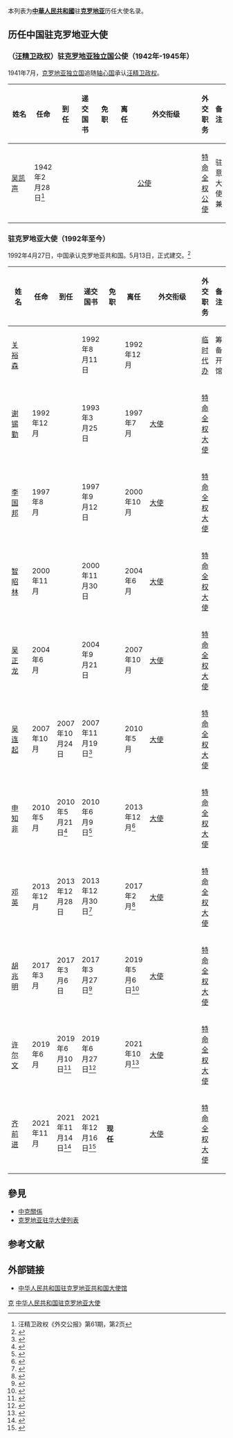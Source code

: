 本列表为'''[[中華人民共和國|中華人民共和國]]'''驻'''[[克罗地亚|克罗地亚]]'''历任大使名录。

== 历任中国驻克罗地亚大使 ==
=== {{ROC}}（[[汪精卫政权|汪精卫政权]]）驻[[克罗地亚独立国|克罗地亚独立国]]公使（1942年-1945年） ===
1941年7月，[[克罗地亚独立国|克罗地亚独立国]]追随[[轴心国|轴心国]]承认[[汪精卫政权|汪精卫政权]]。
{| class="wikitable"
|-
! width=12% |姓名
! width=10% |任命
! width=10% |到任
! width=10% |递交国书
! width=10% |免职
! width=10% |离任
! width=8% |外交衔级
! width=10% |外交职务
! width=13% colspan="2" |备注
|-
| [[吴凯声|吴凯声]]
| 1942年2月28日<ref>汪精卫政权《外交公报》第61期，第2页</ref>
|
|
|
|
| [[公使|公使]]
| [[特命全权公使|特命全权公使]]
| 驻意大使兼
|}

=== {{PRC}}驻克罗地亚大使（1992年至今） ===
1992年4月27日，中国承认克罗地亚共和国。5月13日，正式建交。<ref>{{cite web|url=http://www.fmprc.gov.cn/mfa_chn/gjhdq_603914/gj_603916/oz_606480/1206_607016/sbgx_607020/|title=中华人民共和国同克罗地亚的关系|publisher=中华人民共和国外交部|accessdate=2013-12-12|archive-date=2013-10-29|archive-url=https://web.archive.org/web/20131029060035/http://www.fmprc.gov.cn/mfa_chn/gjhdq_603914/gj_603916/oz_606480/1206_607016/sbgx_607020/|dead-url=no}}</ref>
{| class="wikitable"
|-
! width=12% |姓名
! width=10% |任命
! width=10% |到任
! width=10% |递交国书
! width=10% |免职
! width=10% |离任
! width=8% |外交衔级
! width=10% |外交职务
! width=13% colspan="2" |备注
|-
| [[关裕森|关裕森]]
|
|
| 1992年8月11日
|
| 1992年12月
|
| [[临时代办|临时代办]]
| 筹备开馆
|-
| [[谢锡勤|谢锡勤]]
| 1992年12月
|
| 1993年3月25日
|
| 1997年7月
| [[大使|大使]]
| [[特命全权大使|特命全权大使]]
|
|-
| [[李国邦|李国邦]]
| 1997年8月
|
| 1997年9月12日
|
| 2000年10月
| [[大使|大使]]
| [[特命全权大使|特命全权大使]]
|
|-
| [[智昭林|智昭林]]
| 2000年11月
|
| 2000年11月30日
|
| 2004年6月
| [[大使|大使]]
| [[特命全权大使|特命全权大使]]
|
|-
| [[吴正龙|吴正龙]]
| 2004年6月
|
| 2004年9月21日
|
| 2007年10月
| [[大使|大使]]
| [[特命全权大使|特命全权大使]]
|
|-
| [[吴连起|吴连起]]
| 2007年10月
| 2007年10月24日
| 2007年11月19日<ref>{{Cite web |url=http://hr.china-embassy.org/chn/dssghd/t382437.htm |title=新任中国驻克罗地亚大使吴连起递交国书 |accessdate=2019-04-27 |archive-date=2019-04-27 |archive-url=https://web.archive.org/web/20190427122818/http://hr.china-embassy.org/chn/dssghd/t382437.htm |dead-url=no }}</ref>
|
| 2010年5月
| [[大使|大使]]
| [[特命全权大使|特命全权大使]]
|
|-
| [[申知非|申知非]]
| 2010年5月
| 2010年5月21日<ref>{{Cite web |url=http://hr.china-embassy.org/chn/dssghd/t696272.htm |title=新任中国驻克罗地亚大使申知非到任履新 |accessdate=2019-04-27 |archive-date=2019-04-27 |archive-url=https://web.archive.org/web/20190427122818/http://hr.china-embassy.org/chn/dssghd/t696272.htm |dead-url=no }}</ref>
| 2010年6月9日<ref>{{Cite web |url=http://hr.china-embassy.org/chn/dssghd/t707591.htm |title=新任驻克罗地亚大使申知非向约西波维奇总统递交国书 |accessdate=2019-04-27 |archive-date=2019-04-27 |archive-url=https://web.archive.org/web/20190427122819/http://hr.china-embassy.org/chn/dssghd/t707591.htm |dead-url=no }}</ref>
|
| 2013年12月<ref>{{Cite web |url=http://hr.china-embassy.org/chn/dssghd/t1106741.htm |title=驻克罗地亚大使申知非出席克前总统梅西奇为其举办的送别家宴 |accessdate=2019-04-27 |archive-date=2019-04-27 |archive-url=https://web.archive.org/web/20190427122817/http://hr.china-embassy.org/chn/dssghd/t1106741.htm |dead-url=no }}</ref>
| [[大使|大使]]
| [[特命全权大使|特命全权大使]]
|
|-
| [[邓英_(外交官)|邓英]]
| 2013年12月
| 2013年12月28日
| 2013年12月30日<ref>{{Cite web |url=http://hr.china-embassy.org/chn/dssghd/t1113340.htm |title=新任驻克罗地亚大使邓英向约西波维奇总统递交国书 |accessdate=2019-04-27 |archive-date=2019-04-27 |archive-url=https://web.archive.org/web/20190427122820/http://hr.china-embassy.org/chn/dssghd/t1113340.htm |dead-url=no }}</ref>
|
| 2017年2月<ref>{{Cite web |url=http://hr.china-embassy.org/chn/dssghd/t1441108.htm |title=克罗地亚首都萨格勒布市长班迪奇专程来使馆与邓英大使话别 |accessdate=2019-04-27 |archive-date=2019-04-27 |archive-url=https://web.archive.org/web/20190427122817/http://hr.china-embassy.org/chn/dssghd/t1441108.htm |dead-url=no }}</ref>
| [[大使|大使]]
| [[特命全权大使|特命全权大使]]
|
|-
| [[胡兆明|胡兆明]]
| 2017年3月
| 2017年3月6日
| 2017年3月27日<ref>{{Cite web |url=http://hr.china-embassy.org/chn/dssghd/t1449147.htm |title=驻克罗地亚大使胡兆明向基塔罗维奇总统递交国书 |accessdate=2019-04-27 |archive-date=2019-04-27 |archive-url=https://web.archive.org/web/20190427122840/http://hr.china-embassy.org/chn/dssghd/t1449147.htm |dead-url=no }}</ref>
|
| 2019年5月6日<ref>{{Cite web |url=http://hr.china-embassy.org/chn/dssghd/t1661052.htm |title=胡兆明大使在克媒体发表文章向克民众告别 |access-date=2019-05-08 |archive-date=2019-05-08 |archive-url=https://web.archive.org/web/20190508161459/http://hr.china-embassy.org/chn/dssghd/t1661052.htm }}</ref>
| [[大使|大使]]
| [[特命全权大使|特命全权大使]]
|
|-
| [[许尔文|许尔文]]
| 2019年6月
| 2019年6月10日<ref>{{Cite web |url=http://hr.china-embassy.org/chn/dssghd/t1671184.htm |title=新任驻克罗地亚大使许尔文抵克履新 |access-date=2019-06-11 |archive-url=https://web.archive.org/web/20190629012807/http://hr.china-embassy.org/chn/dssghd/t1671184.htm |archive-date=2019-06-29 |dead-url=yes }}</ref>
| 2019年6月27日<ref>{{Cite web |url=http://hr.china-embassy.org/chn/dssghd/t1676443.htm |title=新任驻克罗地亚大使许尔文向克总统递交国书 |accessdate=2019-06-29 |archive-date=2019-06-29 |archive-url=https://web.archive.org/web/20190629012754/http://hr.china-embassy.org/chn/dssghd/t1676443.htm |dead-url=no }}</ref>
|
| 2021年10月<ref>{{Cite web |url=http://hr.china-embassy.org/chn/dssghd/t1913406.htm |title=驻克罗地亚大使许尔文会见克前总理科索尔 |access-date=2021-10-23 |archive-date=2021-10-23 |archive-url=https://web.archive.org/web/20211023075704/http://hr.china-embassy.org/chn/dssghd/t1913406.htm }}</ref>
| [[大使|大使]]
| [[特命全权大使|特命全权大使]]
|
|-
| [[齐前进|齐前进]]
| 2021年11月
| 2021年11月14日<ref>{{Cite web |url=http://hr.china-embassy.org/chn/dssghd/202111/t20211114_10448036.htm |title=新任驻克罗地亚大使齐前进抵克履新 |access-date=2021-11-14 |archive-date=2021-11-14 |archive-url=https://web.archive.org/web/20211114162237/http://hr.china-embassy.org/chn/dssghd/202111/t20211114_10448036.htm }}</ref>
| 2021年12月16日<ref>{{Cite web |url=http://hr.china-embassy.org/chn/dssghd/202112/t20211216_10470736.htm |title=新任驻克罗地亚大使齐前进向克总统递交国书 |access-date=2021-12-16 |archive-date=2022-03-31 |archive-url=https://web.archive.org/web/20220331085831/http://hr.china-embassy.org/chn/dssghd/202112/t20211216_10470736.htm }}</ref>
| '''现任'''
|
| [[大使|大使]]
| [[特命全权大使|特命全权大使]]
|
|}

== 參見 ==
* [[中克關係|中克關係]]
* [[克罗地亚驻华大使列表|克罗地亚驻华大使列表]]

== 参考文献 ==
{{Reflist|2}}

== 外部链接 ==
* [http://hr.china-embassy.gov.cn/chn/ 中华人民共和国驻克罗地亚共和国大使馆]{{zh-hans icon}}{{en icon}}

{{中国驻外大使|共和國}}

[[Category:中国驻外大使列表|克]]
[[Category:中华人民共和国驻克罗地亚大使|]]